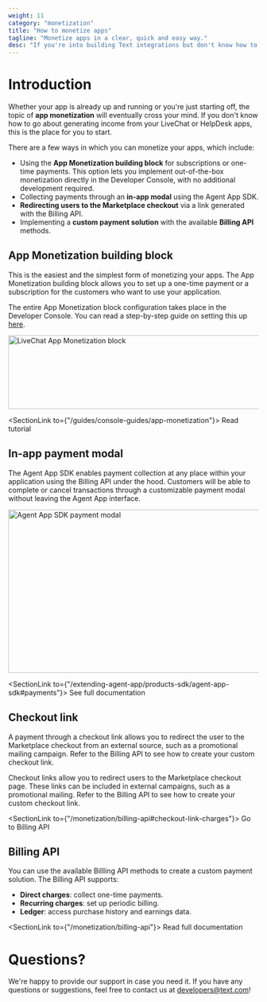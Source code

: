 ```yaml
---
weight: 11
category: "monetization"
title: "How to monetize apps"
tagline: "Monetize apps in a clear, quick and easy way."
desc: "If you're into building Text integrations but don't know how to monetize them, use the guidelines to start easily generating income."
---
```


# Introduction

Whether your app is already up and running or you're just starting off, the topic of **app monetization** will eventually cross your mind. If you don't know how to go about generating income from your LiveChat or HelpDesk apps, this is the place for you to start.

There are a few ways in which you can monetize your apps, which include:

- Using the **App Monetization building block** for subscriptions or one-time payments. This option lets you implement out-of-the-box monetization directly in the Developer Console, with no additional development required.
- Collecting payments through an **in-app modal** using the Agent App SDK.
- **Redirecting users to the Marketplace checkout** via a link generated with the Billing API.
- Implementing a **custom payment solution** with the available **Billing API** methods.

## App Monetization building block

This is the easiest and the simplest form of monetizing your apps. The App Monetization building block allows you to set up a one-time payment or a subscription for the customers who want to use your application.

The entire App Monetization block configuration takes place in the Developer Console. You can read a step-by-step guide on setting this up [here](getting-started/app-guides/app-monetization).

<div style={{maxWidth: '800px'}}>
  <img src="/images/getting-started/app-guides/app-monetization/app-monetization-block.png" alt="LiveChat App Monetization block" width="675px" height="148px"/>
</div>

<SectionLink to={"/guides/console-guides/app-monetization"}>
  Read tutorial
</SectionLink>

## In-app payment modal

The Agent App SDK enables payment collection at any place within your application using the Billing API under the hood. Customers will be able to complete or cancel transactions through a customizable payment modal without leaving the Agent App interface.

<div style={{maxWidth: '535px'}}>
  <img src="/images/extending-agent-app/agent-app-sdk-payment-modal.png" alt="Agent App SDK payment modal" width="535px" height="328px"/>
</div>

<SectionLink to={"/extending-agent-app/products-sdk/agent-app-sdk#payments"}>
  See full documentation
</SectionLink>

## Checkout link

A payment through a checkout link allows you to redirect the user to the Marketplace checkout from an external source, such as a promotional mailing campaign. Refer to the Billing API to see how to create your custom checkout link.

Checkout links allow you to redirect users to the Marketplace checkout page. These links can be included in external campaigns, such as a promotional mailing. Refer to the Billing API to see how to create your custom checkout link.

<SectionLink to={"/monetization/billing-api#checkout-link-charges"}>
  Go to Billing API
</SectionLink>

## Billing API

You can use the available Billling API methods to create a custom payment solution. The Billing API supports:

- **Direct charges**: collect one-time payments.
- **Recurring charges**: set up periodic billing.
- **Ledger**: access purchase history and earnings data.

<SectionLink to={"/monetization/billing-api"}>
  Read full documentation
</SectionLink>

# Questions?

We're happy to provide our support in case you need it. If you have any questions or suggestions, feel free to contact us at [developers@text.com](mailto:developers@text.com)!
